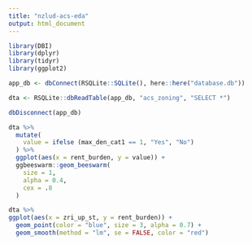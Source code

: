 ```yaml
---
title: "nzlud-acs-eda"
output: html_document
---
```


```r

library(DBI)
library(dplyr)
library(tidyr)
library(ggplot2)

```

```r

app_db <- dbConnect(RSQLite::SQLite(), here::here("database.db"))

dta <- RSQLite::dbReadTable(app_db, "acs_zoning", "SELECT *")

dbDisconnect(app_db)

```


```r
dta %>%
  mutate(
    value = ifelse (max_den_cat1 == 1, "Yes", "No")
  ) %>%
  ggplot(aes(x = rent_burden, y = value)) +
  ggbeeswarm::geom_beeswarm(
    size = 1,
    alpha = 0.4,
    cex = .8
  )

```


```r

dta %>%
ggplot(aes(x = zri_up_st, y = rent_burden)) +
  geom_point(color = "blue", size = 3, alpha = 0.7) +
  geom_smooth(method = "lm", se = FALSE, color = "red")

```